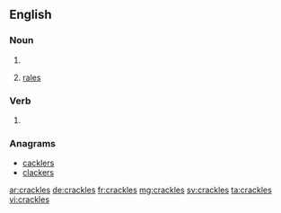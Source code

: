 ==English==

===Noun===
{{head|en|plural}}

# {{plural of|crackle|lang=en}}
# {{context|medicine|plurae tantum|lung sounds|lang=en}} [[rale]]s

===Verb===
{{head|en|verb form}}

# {{en-third-person singular of|crackle}}

===Anagrams===
* [[cacklers#English|cacklers]]
* [[clackers#English|clackers]]

[[ar:crackles]]
[[de:crackles]]
[[fr:crackles]]
[[mg:crackles]]
[[sv:crackles]]
[[ta:crackles]]
[[vi:crackles]]